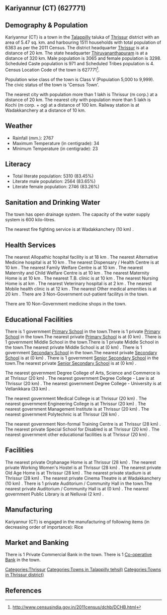 {{Infobox settlement
| name=Kariyannur (CT)
| native_name=
| native_name_lang=
| other_name=
| nickname=
| settlement_type=Town
| image_skyline=
| image_alt=
| image_caption=
| pushpin_map=India Kerala
| pushpin_label_position=right
| pushpin_map_alt=
| pushpin_map_caption=Location in Kerala, India
| latd=
| latm=
| lats=
| latNS=
| longd=
| longm=
| longs=
| longEW=
| coordinates_display=inline,title
| subdivision_type=Country
| subdivision_name={{flag|India}}
| subdivision_type1=[[States and territories of India|State]]
| subdivision_name1=Kerala 
| subdivision_type2=[[List of districts of India|District]]
| subdivision_name2=Thrissur
| subdivision_type3=Tahsil
| subdivision_name3=Talappilly
| website=
| established_title=<!-- Established -->
| established_date=
| founder=
| named_for=
| government_type=
| governing_body=
| unit_pref=Metric
| area_footnotes=
| area_rank=
| area_total_km2=5.47
| elevation_footnotes=
| elevation_m=
| population_total=6363
| population_as_of=2011
| population_rank=
| population_density_km2=1163
| population_demonym=
| population_footnotes=
| demographics_type1=Languages=
| demographics1_title1=Official=
| demographics1_info1=[[Malayalam language|Malayalam]]
| timezone1=[[Indian Standard Time|IST]]
| utc_offset1==+5:30
| postal_code_type=[[Postal Index Number|PIN]]
| postal_code=
| area_code_type=Telephone code
| area_code=
| registration_plate=
| blank1_name_sec1=Nearest city
| blank1_info_sec1=[[Thrissur (m corp.)]]
| blank2_name_sec1=[[Human sex ratio|Sex ratio]]
| blank2_info_sec1=1076
| blank3_name_sec1=Literacy
| blank3_info_sec1=83.45%
| blank1_name_sec2=[[2011 Census of India|2011 census]] code
| blank1_info_sec2=627771
| footnotes=
}}

== Kariyannur (CT) (627771) ==

== Demography & Population ==

Kariyannur (CT) is a town in the [[Talappilly]] taluka of [[Thrissur]] district with an area of 5.47 sq. km. and harbouring 1511 households with total population of 6363 as per the 2011 Census. The district headquarter [[Thrissur]] is at a distance of 20 km. The state headquarter [[Thiruvananthapuram]] is at a distance of 320 km. Male population is 3065 and female population is 3298. Scheduled Caste population is 971 and Scheduled Tribes population is 4. Census Location Code of the town is 627771<ref>http://www.censusindia.gov.in/2011census/dchb/DCHB.html</ref>.

Population wise class of the town is Class V (Population 5,000 to 9,999).
The civic status of the town is 'Census Town'.

The nearest city with population more than 1 lakh is Thrissur (m corp.) at a distance of 20 km. The nearest city with population more than 5 lakh is Kochi (m corp. + og)  at a distance of 100 km. Railway station is at Wadakkanchery at a distance of 10 km.


== Weather ==  
* Rainfall (mm.): 2767 
* Maximum Temperature (in centigrade): 34
* Minimum Temperature (in centigrade): 23


== Literacy ==  
* Total literate population: 5310 (83.45%)
* Literate male population: 2564 (83.65%)
* Literate female population: 2746 (83.26%)


== Sanitation and Drinking Water ==  
The town has open drainage system.
The capacity of the water supply system is 600 kilo-litres.

The nearest fire fighting service is at Wadakkanchery (10 km) .


== Health Services ==
The nearest Allopathic hospital facility is at 18 km .
The nearest Alternative Medicine hospital is at 10 km .
The nearest Dispensary / Health Centre is at 10 km .
The nearest Family Welfare Centre is at 10 km .
The nearest Maternity and Child Welfare Centre is at 10 km .
The nearest Maternity Home is at 10 km .
The nearest T.B. clinic is at 10 km .
The nearest Nursing Home is at  km .
The nearest Veterinary hospital is at 2 km .
The nearest Mobile health clinic is at 12 km .
The nearest Other medical amenities is at 20 km .
There are 3 Non-Government out-patient facilitys in the town.


There are 10 Non-Government medicine shops in the town.


== Educational Facilities ==
There is 1 government [[Primary School]] in the town.There is 1 private [[Primary School]] in the town.The nearest private [[Primary School]] is at  (0 km) .
There is 1 government Middle School in the town.There is 1 private Middle School in the town.The nearest private Middle School is at  (0 km) .
There is 1 government [[Secondary School]] in the town.The nearest private [[Secondary School]] is at  (0 km) .
There is 1 government [[Senior Secondary School]] in the town.The nearest private [[Senior Secondary School]] is at  (0 km) .
 
 
 
 
 
The nearest government Degree College of Arts, Science and Commerce is at Thrissur (20 km) .
The nearest government Degree College - Law is at Thrissur (20 km) .
The nearest government Degree College - University is at Vellanikkara (33 km) .
 
The nearest government Medical College is at Thrissur (20 km) .
The nearest government Engineering College is at Thrissur (20 km) .
The nearest government Management Institute is at Thrissur (20 km) .
The nearest government Polytechnic is at Thrissur (28 km) .
 
The nearest government Non-formal Training Centre is at Thrissur (28 km) .
The nearest private Special School for Disabled is at Thrissur (20 km) .
The nearest government other educational facilities is at Thrissur (20 km) .


== Facilities ==
The nearest private Orphanage Home is at Thrissur (28 km) .
The nearest private Working Women's Hostel is at Thrissur (28 km) .
The nearest private Old Age Home is at Thrissur (28 km) .
The nearest private stadium is at Thrissur (28 km) .
The nearest private Cinema Theatre is at Wadakkanchery (10 km) .
There is 1 private Auditorium / Community Hall in the town.The nearest private Auditorium / Community Hall is at  (0 km) .
The nearest government Public Library is at Nelluvai (2 km) .


== Manufacturing ==
Kariyannur (CT) is engaged in the manufacturing of following items (in decreasing order of importance): Rice


== Market and Banking ==

There is 1 Private Commercial Bank in the town.
There is 1 [[Co-operative Bank]] in the town.




[[Categories:Thrissur]]
[[Categories:Towns in Talappilly tehsil)]]
[[Categories:Towns in Thrissur district)]]


== References ==
{{Reflist}}


